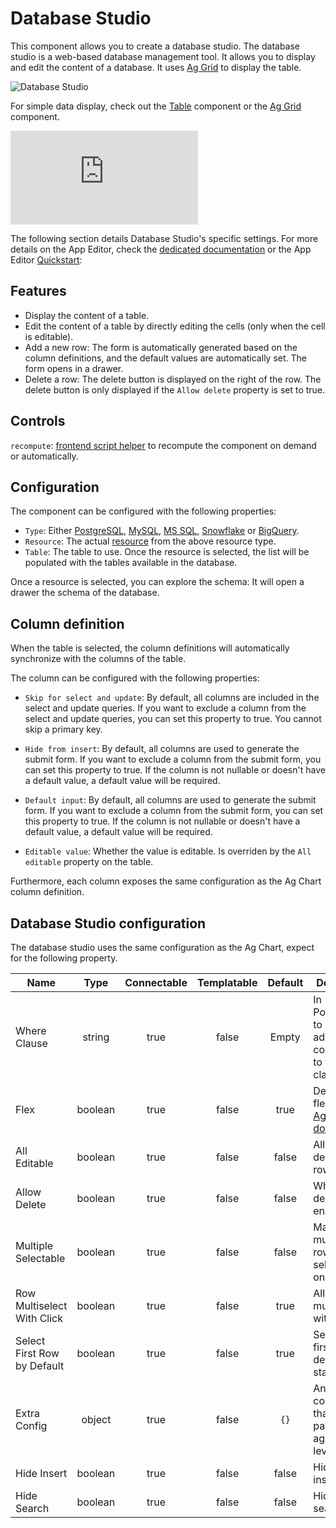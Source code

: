 
# Database Studio

This component allows you to create a database studio. The database studio is a web-based database management tool. It allows you to display and edit the content of a database. It uses [Ag Grid](./aggrid_table.mdx) to display the table.

![Database Studio](../../assets/apps/4_app_component_library/db_studio.png "Database Studio")

For simple data display, check out the [Table](./table.mdx) component or the [Ag Grid](./aggrid_table.mdx) component.

<iframe
	style={{ aspectRatio: '16/9' }}
	src="https://www.youtube.com/embed/Fd_0EffVDtw"
	title="Database Studio"
	frameBorder="0"
	allow="accelerometer; autoplay; clipboard-write; encrypted-media; gyroscope; picture-in-picture; web-share"
	allowFullScreen
	className="border-2 rounded-lg object-cover w-full dark:border-gray-800"
></iframe>

<br/>

The following section details Database Studio's specific settings. For more details on the App Editor, check the [dedicated documentation](../0_app_editor/index.mdx) or the App Editor [Quickstart](../../getting_started/7_apps_quickstart/index.mdx):

<div className="grid grid-cols-2 gap-6 mb-4">
	<DocCard
		color="orange"
		title="App Editor Documentation"
		description="The app editor is a low-code builder to create custom User Interfaces with a mix of drag-and-drop and code."
		href="/docs/apps/app_editor"
	/>
	<DocCard
		color="orange"
		title="Apps Quickstart"
		description="Learn how to build your first app in a matter of minutes."
		href="/docs/getting_started/apps_quickstart"
	/>
</div>

## Features

- Display the content of a table.
- Edit the content of a table by directly editing the cells (only when the cell is editable).
- Add a new row: The form is automatically generated based on the column definitions, and the default values are automatically set. The form opens in a drawer.
- Delete a row: The delete button is displayed on the right of the row. The delete button is only displayed if the `Allow delete` property is set to true.

## Controls

`recompute`: [frontend script helper](../3_app-runnable-panel.mdx#frontend-scripts-helpers) to recompute the component on demand or automatically.

## Configuration

The component can be configured with the following properties:

- `Type`: Either [PostgreSQL](../../getting_started/0_scripts_quickstart/5_sql_quickstart/index.mdx#postgresql), [MySQL](../../getting_started/0_scripts_quickstart/5_sql_quickstart/index.mdx#mysql), [MS SQL](../../getting_started/0_scripts_quickstart/5_sql_quickstart/index.mdx#ms-sql), [Snowflake](../../getting_started/0_scripts_quickstart/5_sql_quickstart/index.mdx#snowflake) or [BigQuery](../../getting_started/0_scripts_quickstart/5_sql_quickstart/index.mdx#bigquery).
- `Resource`: The actual [resource](../../core_concepts/3_resources_and_types/index.mdx) from the above resource type.
- `Table`: The table to use. Once the resource is selected, the list will be populated with the tables available in the database.

Once a resource is selected, you can explore the schema: It will open a drawer the schema of the database.

## Column definition

When the table is selected, the column definitions will automatically synchronize with the columns of the table.

The column can be configured with the following properties:

- `Skip for select and update`: By default, all columns are included in the select and update queries. If you want to exclude a column from the select and update queries, you can set this property to true. You cannot skip a primary key.

- `Hide from insert`: By default, all columns are used to generate the submit form. If you want to exclude a column from the submit form, you can set this property to true. If the column is not nullable or doesn't have a default value, a default value will be required.

- `Default input`: By default, all columns are used to generate the submit form. If you want to exclude a column from the submit form, you can set this property to true. If the column is not nullable or doesn't have a default value, a default value will be required.

- `Editable value`: Whether the value is editable. Is overriden by the `All editable` property on the table.

Furthermore, each column exposes the same configuration as the Ag Chart column definition.

<div className="grid grid-cols-2 gap-6 mb-4">
	<DocCard
		title="Ag Grid column definition"
		description="In this guide, learn how to configure the column definitions"
		href="/docs/misc/guides/aggrid_table#column-definition"
	/>
	<DocCard
		title="Ag Grid"
		description="Learn how to use the Ag Grid table"
		href="/docs/apps/app_configuration_settings/aggrid_table"
	/>
</div>

## Database Studio configuration

The database studio uses the same configuration as the Ag Chart, expect for the following property.

| Name         |  Type   | Connectable | Templatable | Default | Description                     |
| ------------ | :-----: | :---------: | :---------: | :-----: | ------------------------------- |
| Where Clause | string |    true     |    false    |  Empty  | In PostgreSQL, to add additional constraints to the Where clause. |
| Flex | boolean |    true     |    false    |  true  | Default col flex is 1 (see [AgGrid docs](https://ag-grid.com/javascript-data-grid/column-sizing/)). |
| All Editable | boolean |    true     |    false    |  false  | Allow deleting rows. |
| Allow Delete | boolean |    true     |    false    |  false  | Whether row deletion is enabled. |
| Multiple Selectable | boolean |    true     |    false    |  false  | Make multiple rows selectable at once. |
| Row Multiselect With Click | boolean |    true     |    false    |  true  | Allow multiselect with click. |
| Select First Row by Default | boolean |    true     |    false    |  true  | Select the first row by default on start. |
| Extra Config | object |    true     |    false    |  `{}`  | Any configuration that can be passed to ag-grid top level. |
| Hide Insert | boolean |    true     |    false    |  false  | Hide the insert button. |
| Hide Search | boolean |    true     |    false    |  false  | Hide the search bar. |

<div className="grid grid-cols-2 gap-6 mb-4">
	<DocCard
		title="Ag Grid"
		description="Learn how to use the Ag Grid table"
		href="/docs/apps/app_configuration_settings/aggrid_table"
	/>
</div>
